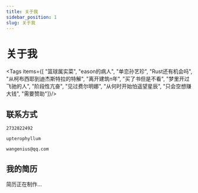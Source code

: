```yaml
---
title: 关于我
sidebar_position: 1
slug: 关于我
---
```



# 关于我

<Tags items={[
"篮球属实菜",
"eason的病人",
"单恋孙艺珍",
"Rust还有机会吗",
"从柯布西耶到迪杰斯特拉的特解",
"离开建筑n年",
"买了书但是不看",
"梦里开过飞驰的人",
"阶段性亢奋",
"见过费尔明娜",
"从何时开始怕遥望星辰",
"只会空想赚大钱",
"需要赞助"]}/>

## 联系方式

```text title="QQ"
2732822492
```

```text title="微信"
upterophyllum
```

```text title="邮箱"
wangenius@qq.com
```

## 我的简历

​简历正在制作...

